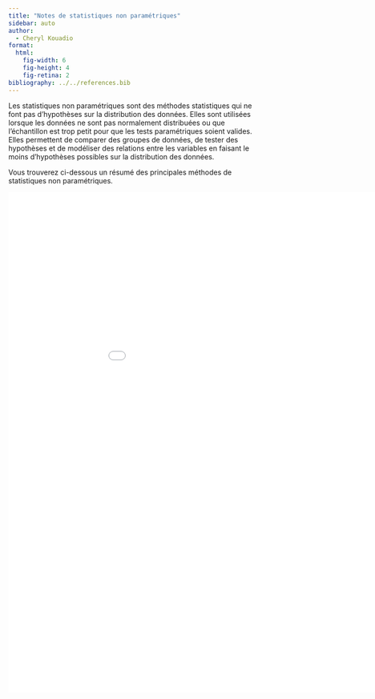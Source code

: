 ```yaml
---
title: "Notes de statistiques non paramétriques"
sidebar: auto
author:
  - Cheryl Kouadio
format: 
  html:
    fig-width: 6
    fig-height: 4
    fig-retina: 2
bibliography: ../../references.bib
---
```


Les statistiques non paramétriques sont des méthodes statistiques qui ne font pas d'hypothèses sur la distribution des données. Elles sont utilisées lorsque les données ne sont pas normalement distribuées ou que l'échantillon est trop petit pour que les tests paramétriques soient valides. Elles permettent de comparer des groupes de données, de tester des hypothèses et de modéliser des relations entre les variables en faisant le moins d'hypothèses possibles sur la distribution des données.

Vous trouverez ci-dessous un résumé des principales méthodes de statistiques non paramétriques.

![](np_stat_notes.pdf){fig-align="center" width="1000" height="1000"}
